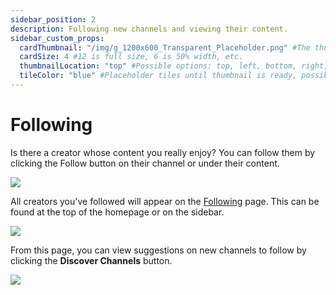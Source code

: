 ---
sidebar_position: 2
description: Following new channels and viewing their content.
sidebar_custom_props:
  cardThumbnail: "/img/g_1200x600_Transparent_Placeholder.png" #The thumbnail on the category card.
  cardSize: 4 #12 is full size, 6 is 50% width, etc.
  thumbnailLocation: "top" #Possible options: top, left, bottom, right, none
  tileColor: "blue" #Placeholder tiles until thumbnail is ready, possible options: blue, cream, darkpurple, lightpurple, mauve, orange, pink, none
---

# Following

Is there a creator whose content you really enjoy? You can follow them by clicking the Follow button on their channel or under their content.

![](/img/en/category-discovery1.png)

All creators you've followed will appear on the [Following](https://odysee.com/$/following) page. This can be found at the top of the homepage or on the sidebar.

![](/img/en/category-discovery2.png)

From this page, you can view suggestions on new channels to follow by clicking the **Discover Channels** button.

![](/img/en/category-discovery3.png)
